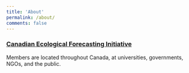 ---
title: 'About'
permalink: /about/
comments: false
---

### [Canadian Ecological Forecasting Initiative](https://canadianefi.weebly.com/)

Members are located throughout Canada, at universities, governments, NGOs, and the public.

